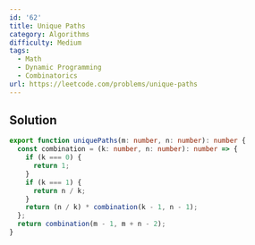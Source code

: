 ```yaml
---
id: '62'
title: Unique Paths
category: Algorithms
difficulty: Medium
tags:
  - Math
  - Dynamic Programming
  - Combinatorics
url: https://leetcode.com/problems/unique-paths
---
```


## Solution

```typescript filename="solution.ts" copy
export function uniquePaths(m: number, n: number): number {
  const combination = (k: number, n: number): number => {
    if (k === 0) {
      return 1;
    }
    if (k === 1) {
      return n / k;
    }
    return (n / k) * combination(k - 1, n - 1);
  };
  return combination(m - 1, m + n - 2);
}
```
